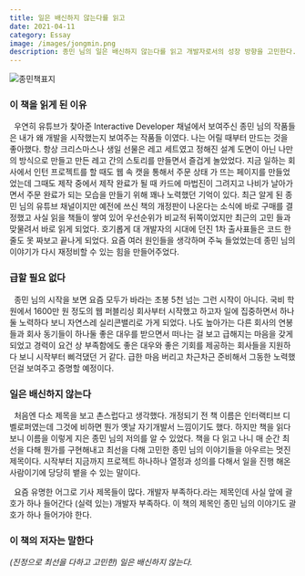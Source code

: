 ```yaml
---
title: 일은 배신하지 않는다를 읽고
date: 2021-04-11
category: Essay
image: /images/jongmin.png
description: 종민 님의 일은 배신하지 않는다를 읽고 개발자로서의 성장 방향을 고민한다.
---
```


<Image src="/images/jongmin.png" alt="종민책표지" width={500} height={500} />

### 이 책을 읽게 된 이유

&nbsp; 우연히 유튜브가 찾아준 Interactive Developer 채널에서 보여주신 종민 님의 작품들은 내가 왜 개발을 시작했는지 보여주는 작품들 이였다. 나는 어릴 때부터 만드는 것을 좋아했다. 항상 크리스마스나 생일 선물은 레고 세트였고 정해진 설계 도면이 아닌 나만의 방식으로 만들고 만든 레고 간의 스토리를 만들면서 즐겁게 놀았었다. 지금 일하는 회사에서 인턴 프로젝트를 할 때도 웹 속 캣을 통해서 주문 상태 가 뜨는 페이지를 만들었었는데 그때도 제작 중에서 제작 완료가 될 때 카드에 마법진이 그려지고 나비가 날아가면서 주문 완료가 되는 모습을 만들기 위해 꽤나 노력했던 기억이 있다. 최근 알게 된 종민 님의 유튜브 채널이지만 예전에 쓰신 책의 개정판이 나온다는 소식에 바로 구매를 결정했고 사실 읽을 책들이 쌓여 있어 우선순위가 비교적 뒤쪽이었지만 최근의 고민 들과 맞물려서 바로 읽게 되었다. 호기롭게 대 개발자의 시대에 던진 1차 출사표들은 코드 한 줄도 못 짜보고 끝나게 되었다. 요즘 여러 원인들을 생각하며 주눅 들었었는데 종민 님의 이야기가 다시 재정비할 수 있는 힘을 만들어주었다.

### 급할 필요 없다

&nbsp; 종민 님의 시작을 보면 요즘 모두가 바라는 초봉 5천 넘는 그런 시작이 아니다. 국비 학원에서 1600만 원 정도의 웹 퍼블리싱 회사부터 시작했고 하고자 일에 집중하면서 하나둘 노력하다 보니 자연스레 실리콘밸리로 가게 되었다. 나도 높아가는 다른 회사의 연봉들과 회사 동기들이 하나둘 좋은 대우를 받으면서 떠나는 걸 보고 급해지는 마음을 갖게 되었고 경력이 요건 상 부족함에도 좋은 대우와 좋은 기회를 제공하는 회사들을 지원하다 보니 시작부터 삐걱댔던 거 같다. 급한 마음 버리고 차근차근 준비해서 그동한 노력했던걸 보여주고 증명할 예정이다.

### 일은 배신하지 않는다

&nbsp; 처음엔 다소 제목을 보고 촌스럽다고 생각했다. 개정되기 전 책 이름은 인터랙티브 디벨로퍼였는데 그것에 비하면 뭔가 옛날 자기개발서 느낌이기도 했다. 하지만 책을 읽다 보니 이름을 이렇게 지은 종민 님의 저의를 알 수 있었다. 책을 다 읽고 나니 매 순간 최선을 다해 뭔가를 구현해내고 최선을 다해 고민한 종민 님의 이야기들을 아우르는 멋진 제목이다. 시작부터 지금까지 프로젝트 하나하나 열정과 성의를 다해서 일을 진행 해온 사람이기에 당당히 뱉을 수 있는 말이다.

&nbsp; 요즘 유명한 어그로 기사 제목들이 많다. 개발자 부족하다.라는 제목인데 사실 앞에 괄호가 하나 들어간다 (실력 있는) 개발자 부족하다. 이 책의 제목인 종민 님의 이야기도 괄호가 하나 들어가야 한다.

### 이 책의 저자는 말한다

_(진정으로 최선을 다하고 고민한) 일은 배신하지 않는다._
